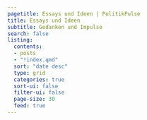 ```yaml
---
pagetitle: Essays und Ideen | PolitikPulse
title: Essays und Ideen
subtitle: Gedanken und Impulse
search: false  
listing:
  contents: 
  - posts
  - "!index.qmd"
  sort: "date desc"
  type: grid
  categories: true
  sort-ui: false
  filter-ui: false
  page-size: 30
  feed: true
---
```

